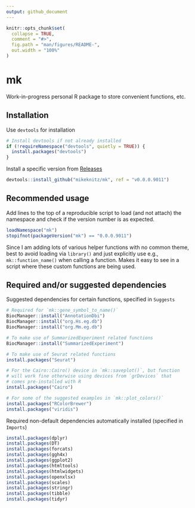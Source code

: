 ```yaml
---
output: github_document
---
```


<!-- README.md is generated from README.Rmd. Please edit that file -->

```r
knitr::opts_chunk$set(
  collapse = TRUE,
  comment = "#>",
  fig.path = "man/figures/README-",
  out.width = "100%"
)
```

# mk

Work-in-progress personal R package to store convenient functions, etc.

## Installation

Use `devtools` for installation

``` r
# Install devtools if not already installed
if (!requireNamespace("devtools", quietly = TRUE)) {
  install.packages("devtools")
}
```

Install a specific version from [Releases](https://github.com/mikeknitz/mk/releases)

``` r
devtools::install_github("mikeknitz/mk", ref = "v0.0.0.9011")
```

## Recommended usage

Add lines to the top of a reproducible script to load (and not attach) the namespace and check if the version number is as expected.

``` r
loadNamespace("mk")
stopifnot(packageVersion("mk") == "0.0.0.9011")
```

Since I am adding lots of various helper functions with no common theme, best to avoid loading via `library()` and just explicitly use e.g., `mk::function_name()` when calling a function. Makes it easy to see in a script where these custom functions are being used.

## Required and/or suggested dependencies

Suggested dependencies for certain functions, specified in `Suggests`

``` r
# Required for `mk::gene_symbol_to_name()`
BiocManager::install("AnnotationDbi")
BiocManager::install("org.Hs.eg.db")
BiocManager::install("org.Mm.eg.db")

# To make use of SummarizedExperiment related functions
BiocManager::install("SummarizedExperiment")

# To make use of Seurat related functions
install.packages("Seurat")

# For the Cairo::Cairo() device in `mk::saveplot()`, but function
# will work fine otherwise using devices from `grDevices` that
# comes pre-installed with R
install.packages("Cairo")

# For some of the suggested examples in `mk::plot_colors()` 
install.packages("RColorBrewer")
install.packages("viridis")
```

Required non-default dependencies automatically installed (specified in `Imports`)

``` r
install.packages(dplyr)
install.packages(DT)
install.packages(forcats)
install.packages(ggh4x)
install.packages(ggplot2)
install.packages(htmltools)
install.packages(htmlwidgets)
install.packages(openxlsx)
install.packages(scales)
install.packages(stringr)
install.packages(tibble)
install.packages(tidyr)
```